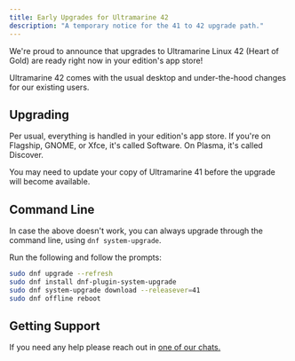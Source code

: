 ```yaml
---
title: Early Upgrades for Ultramarine 42
description: "A temporary notice for the 41 to 42 upgrade path."
---
```



We're proud to announce that upgrades to Ultramarine Linux 42 (Heart of Gold) are ready right now in your edition's app store!

Ultramarine 42 comes with the usual desktop and under-the-hood changes for our existing users.

## Upgrading

Per usual, everything is handled in your edition's app store. If you're on Flagship, GNOME, or Xfce, it's called Software. On Plasma, it's called Discover.

You may need to update your copy of Ultramarine 41 before the upgrade will become available.

## Command Line

In case the above doesn't work, you can always upgrade through the command line, using `dnf system-upgrade`.

Run the following and follow the prompts:

```sh
sudo dnf upgrade --refresh
sudo dnf install dnf-plugin-system-upgrade
sudo dnf system-upgrade download --releasever=41
sudo dnf offline reboot
```

## Getting Support

If you need any help please reach out in [one of our chats.](/en/community/community/)
